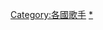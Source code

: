 {{Catnav|頁面分類|人物|各國人物|芬兰人|芬兰音乐家}}
{{Catnav|頁面分類|人物|各職業人物|歌手|各國歌手}}
{{Commonscat|Vocalists from Finland}}

{{DEFAULTSORT:Finnish}}
[[Category:各國歌手|Category:各國歌手]]
[[Category:芬兰音乐家|*]]